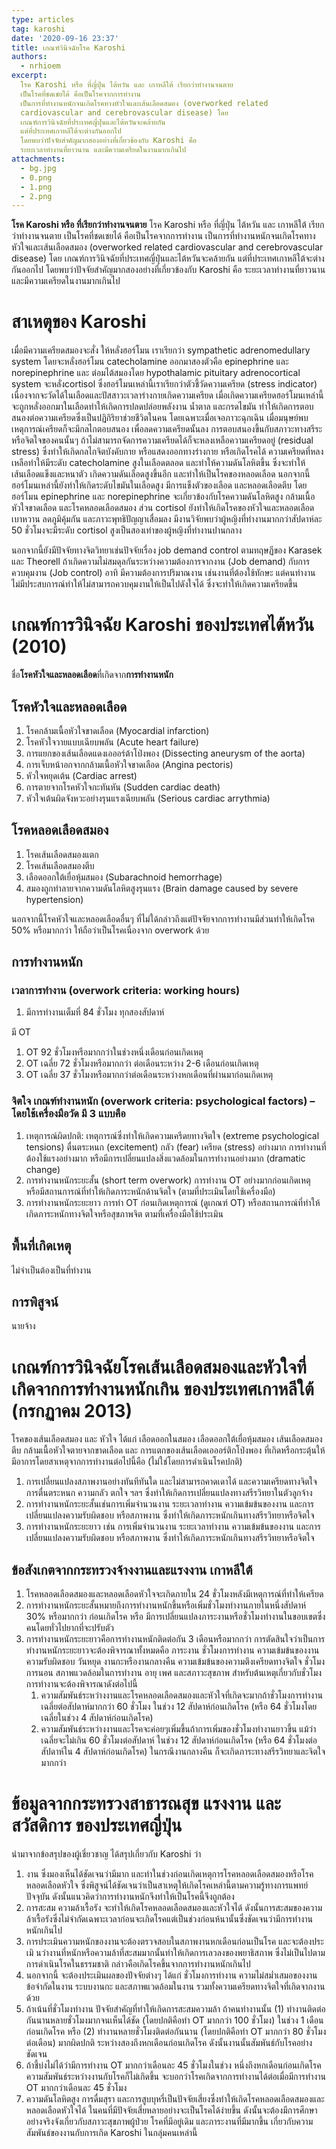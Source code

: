 ```yaml
---
type: articles
tag: karoshi
date: '2020-09-16 23:37'
title: เกณฑ์วินิจฉัยโรค Karoshi
authors:
  - nrhioem
excerpt: 
  โรค Karoshi หรือ ที่ญี่ปุ่น ไต้หวัน และ เกาหลีใต้ เรียกว่าทำงานจนตาย
  เป็นโรคที่ชดเชยได้ คือเป็นโรคจากการทำงาน
  เป็นการที่ทำงานหนักจนเกิดโรคทางหัวใจและเส้นเลือดสมอง (overworked related
  cardiovascular and cerebrovascular disease) โดย
  เกณฑ์การวินิจฉัยที่ประเทศญี่ปุ่นและไต้หวันจะคล้ายกัน
  แต่ที่ประเทศเกาหลีใต้จะต่างกันออกไป
  โดยพบว่าปัจจัยสำคัญมากสองอย่างที่เกี่ยวข้องกับ Karoshi คือ
  ระยะเวลาทำงานที่ยาวนาน และมีความเครียดในงานมากเกินไป
attachments:
  - bg.jpg
  - 0.png
  - 1.png
  - 2.png
---
```



**โรค Karoshi หรือ ที่เรียกว่าทำงานจนตาย**
โรค Karoshi หรือ ที่ญี่ปุ่น ไต้หวัน และ เกาหลีใต้ เรียกว่าทำงานจนตาย เป็นโรคที่ชดเชยได้ คือเป็นโรคจากการทำงาน เป็นการที่ทำงานหนักจนเกิดโรคทางหัวใจและเส้นเลือดสมอง (overworked related cardiovascular and cerebrovascular disease) โดย เกณฑ์การวินิจฉัยที่ประเทศญี่ปุ่นและไต้หวันจะคล้ายกัน แต่ที่ประเทศเกาหลีใต้จะต่างกันออกไป โดยพบว่าปัจจัยสำคัญมากสองอย่างที่เกี่ยวข้องกับ Karoshi คือ ระยะเวลาทำงานที่ยาวนาน และมีความเครียดในงานมากเกินไป
# สาเหตุของ Karoshi
เมื่อมีความเครียดสมองจะสั่ง ให้หลั่งฮอร์โมน เราเรียกว่า sympathetic adrenomedullary system โดยจะหลั่งฮอร์โมน catecholamine ออกมาสองตัวคือ epinephrine และ norepinephrine และ ต่อมไต้สมองโดย hypothalamic pituitary adrenocortical system จะหลั่งcortisol ซึ่งฮอร์โมนเหล่านี้เราเรียกว่าตัวชี้วัดความเครียด (stress indicator) เนื่องจากจะวัดได้ในเลือดและปัสสาวะเวลาร่างกายเกิดความเครียด เมื่อเกิดความเครียดฮอร์โมนเหล่านี้จะถูกหลั่งออกมาในเลือดทำให้เกิดการปลดปล่อยพลังงาน น้ำตาล และกรดไขมัน ทำให้เกิดการตอบสนองต่อความเครียดซึ่งเป็นปฏิกิริยาช่วยชีวิตในคน โดยเฉพาะเมื่อเจอภาวะฉุกเฉิน เมื่อมนุษย์พบเหตุการณ์เครียดก็จะมีกลไกตอบสนอง เพื่อลดความเครียดนั้นลง การตอบสนองขึ้นกับสภาวะทางสรีระหรือจิตใจของคนนั้นๆ ถ้าไม่สามารถจัดการความเครียดได้ก็จะหลงเหลือความเครียดอยู่ (residual stress) ซึ่งทำให้เกิดกลไกจิตบังคับกาย หรือแสดงออกทางร่างกาย หรือเกิดโรคได้ ความเครียดที่หลงเหลือทำให้มีระดับ catecholamine สูงในเลือดตลอด และทำให้ความดันโลหิตขึ้น ซึ่งจะทำให้เส้นเลือดแข็งและหนาตัว เกิดความดันเลือดสูงขึ้นอีก และทำให้เป็นโรคของหลอดเลือด นอกจากนี้ฮอร์โมนเหล่านี้ยังทำให้เกิดระดับไขมันในเลือดสูง มีการแข็งตัวของเลือด และหลอดเลือดตีบ โดยฮอร์โมน epinephrine และ norepinephrine จะเกี่ยวข้องกับโรคความดันโลหิตสูง กล้ามเนื้อหัวใจขาดเลือด และโรคหลอดเลือดสมอง ส่วน cortisol ยังทำให้เกิดโรคของหัวใจและหลอดเลือด เบาหวาน ลดภูมิคุ้มกัน และภาวะพุทธิปัญญาเสื่อมลง มีงานวิจัยพบว่าผู้หญิงที่ทำงานมากกว่าสัปดาห์ละ 50 ชั่วโมงจะมีระดับ cortisol สูงเป็นสองเท่าของผู้หญิงที่ทำงานปานกลาง

<GatsbyImage image={props.images[1].childImageSharp.gatsbyImageData} alt="barrier" style="margin:1.5rem auto;max-width:400px"/>

นอกจากนี้ยังมีปัจจัยทางจิตวิทยาเช่นปัจจัยเรื่อง job demand control ตามทฤษฏีของ Karasek และ Theorell ถ้าเกิดความไม่สมดุลกันระหว่างความต้องการจากงาน (Job demand) กับการควบคุมงาน (Job control) อาทิ มีความต้องการปริมาณงาน เช่นงานที่ต้องใช้ทักษะ แต่คนทำงานไม่มีประสบการณ์ทำให้ไม่สามารถควบคุมงานให้เป็นไปดังใจได้ ซึ่งจะทำให้เกิดความเครียดขึ้น
# เกณฑ์การวินิจฉัย Karoshi ของประเทศไต้หวัน (2010)
ชื่อ**โรคหัวใจและหลอดเลือด**ที่เกิดจาก**การทำงานหนัก**
## โรคหัวใจและหลอดเลือด
1. โรคกล้ามเนื้อหัวใจขาดเลือด (Myocardial infarction)
2. โรคหัวใจวายแบบเฉียบพลัน (Acute heart failure)
3. การแยกของเส้นเลือดแดงเอออร์ต้าโป่งพอง (Dissecting aneurysm of the aorta)
4. การเจ็บหน้าอกจากกล้ามเนื้อหัวใจขาดเลือด (Angina pectoris)
5. หัวใจหยุดเต้น (Cardiac arrest)
6. การตายจากโรคหัวใจกะทันหัน (Sudden cardiac death)
7. หัวใจเต้นผิดจังหวะอย่างรุนแรงเฉียบพลัน (Serious cardiac arrythmia)
## โรคหลอดเลือดสมอง
1. โรคเส้นเลือดสมองแตก
2. โรคเส้นเลือดสมองตีบ
3. เลือดออกใต้เยื่อหุ้มสมอง  (Subarachnoid hemorrhage)
4. สมองถูกทำลายจากความดันโลหิตสูงรุนแรง (Brain damage caused by severe hypertension)

นอกจากนี้โรคหัวใจและหลอดเลือดอื่นๆ ที่ไม่ใด้กล่าวถึงแต่ปัจจัยจากการทำงานมีส่วนทำให้เกิดโรค 50% หรือมากกว่า ให้ถือว่าเป็นโรคเนื่องจาก overwork ด้วย
## การทำงานหนัก 
### เวลาการทำงาน (overwork criteria: working hours)
1. มีการทำงานเต็มที่ 84 ชั่วโมง ทุกสองสัปดาห์

มี OT

1. OT 92 ชั่วโมงหรือมากกว่าในช่วงหนึ่งเดือนก่อนเกิดเหตุ
2. OT เฉลี่ย 72 ชั่วโมงหรือมากกว่า ต่อเดือนระหว่าง 2-6 เดือนก่อนเกิดเหตุ
3. OT เฉลี่ย 37 ชั่วโมงหรือมากกว่าต่อเดือนระหว่างหกเดือนที่ผ่านมาก่อนเกิดเหตุ
### จิตใจ เกณฑ์ทำงานหนัก (overwork criteria: psychological factors) – โดยใช้เครื่องมือวัด มี 3 แบบคือ
1. เหตุการณ์ผิดปกติ: เหตุการณ์ซึ่งทำให้เกิดความเครีดยทางจิตใจ (extreme psychological tensions) ตื่นตระหนก (excitement) กลัว (fear) เครียด (stress) อย่างมาก การทำงานที่ต้องใช้แรงอย่างมาก หรือมีการเปลี่ยนแปลงสิ่งแวดล้อมในการทำงานอย่างมาก (dramatic change)
2. การทำงานหนักระยะสั้น (short term overwork) การทำงาน OT อย่างมากก่อนเกิดเหตุ หรือมีสถานการณ์ที่ทำให้เกิดภาระหนักด้านจิตใจ (ตามที่ประเมินโดยใช้เครื่องมือ)
3. การทำงานหนักระยะยาว การทำ OT ก่อนเกิดเหตุการณ์ (ดูเกณฑ์ OT) หรือสถานการณ์ที่ทำให้เกิดภาระหนักทางจิตใจหรือสุขภาพจิต ตามที่เครื่องมือใช้ประเมิน

## พื้นที่เกิดเหตุ
ไม่จำเป็นต้องเป็นที่ทำงาน
## การพิสูจน์
นายจ้าง

# เกณฑ์การวินิจฉัยโรคเส้นเลือดสมองและหัวใจที่เกิดจากการทำงานหนักเกิน ของประเทศเกาหลีใต้ (กรกฏาคม 2013)
โรคของเส้นเลือดสมอง และ หัวใจ ได้แก่ เลือดออกในสมอง เลือดออกใต้เยื่อหุ้มสมอง เส้นเลือดสมองตีบ กล้ามเนื้อหัวใจตายจากขาดเลือด และ การแตกของเส้นเลือดเอออร์ติกโป่งพอง ที่เกิดหรือกระตุ้นให้มีอาการโดยสาเหตุจากการทำงานต่อไปนี้คือ (ไม่ใช่โดยการดำเนินโรคปกติ)

1. การเปลี่ยนแปลงสภาพงานอย่างทันทีทันใด และไม่สามารถคาดเดาได้ และความเครียดทางจิตใจ การตื่นตระหนก ความกลัว ตกใจ ฯลฯ ซึ่งทำให้เกิดการเปลี่ยนแปลงทางสรีรวิทยาในตัวลูกจ้าง
2. การทำงานหนักระยะสั้นเช่นการเพิ่มจำนวนงาน ระยะเวลาทำงาน ความเข้มข้นของงาน และการเปลี่ยนแปลงความรับผิดชอบ หรือสภาพงาน ซึ่งทำให้เกิดภาระหนักเกินทางสรีรวิทยาหรือจิตใจ
3. การทำงานหนักระยะยาว เช่น การเพิ่มจำนวนงาน ระยะเวลาทำงาน ความเข้มข้นของงาน และการเปลี่ยนแปลงความรับผิดชอบ หรือสภาพงาน ซึ่งทำให้เกิดภาระหนักเกินทางสรีรวิทยาหรือจิตใจ

## ข้อสังเกตจากกระทรวงจ้างงานและแรงงาน เกาหลีใต้
1. โรคหลอดเลือดสมองและหลอดเลือดหัวใจจะเกิดภายใน 24 ชั่วโมงหลังมีเหตุการณ์ที่ทำให้เครียด
2. การทำงานหนักระยะสั้นหมายถึงการทำงานหนักขึ้นหรือเพิ่มชั่วโมงทำงานภายในหนึ่งสัปดาห์ 30% หรือมากกว่า ก่อนเกิดโรค หรือ มีการเปลี่ยนแปลงภาระงานหรือชั่วโมงทำงานในขอบเขตซึ่งคนโดยทั่วไปยากที่จะปรับตัว
3. การทำงานหนักระยะยาวคือการทำงานหนักติดต่อกัน 3 เดือนหรือมากกว่า การตัดสินใจว่าเป็นการทำงานหนักระยะยาวจะต้องพิจารณาทั้งหมดคือ ภาระงาน ชั่วโมงการทำงาน ความเข้มข้นของงาน ความรับผิดชอบ วันหยุด งานกะหรืองานกลางคืน ความเข้มข้นของความตึงเครียดทางจิตใจ ชั่วโมงการนอน สภาพแวดล้อมในการทำงาน อายุ เพศ และสภาวะสุขภาพ สำหรับต้นเหตุเกี่ยวกับชั่วโมงการทำงานจะต้องพิจารณาดังต่อไปนี้
    1. ความสัมพันธ์ระหว่างงานและโรคหลอดเลือดสมองและหัวใจที่เกิดจะมากถ้าชั่วโมงการทำงานเฉลี่ยต่อสัปดาห์มากกว่า 60 ชั่วโมง ในช่วง 12 สัปดาห์ก่อนเกิดโรค (หรือ 64 ชั่วโมงโดยเฉลี่ยในช่วง 4 สัปดาห์ก่อนเกิดโรค)
    2. ความสัมพันธ์ระหว่างงานและโรคจะค่อยๆเพิ่มขึ้นถ้าการเพิ่มของชั่วโมงทำงานยาวขึ้น แม้ว่าเฉลี่ยจะไม่เกิน 60 ชั่วโมงต่อสัปดาห์ ในช่วง 12 สัปดาห์ก่อนเกิดโรค (หรือ 64 ชั่วโมงต่อสัปดาห์ใน 4 สัปดาห์ก่อนเกิดโรค) ในกรณีงานกลางคืน ก็จะเกิดภาระทางสรีรวิทยาและจิตใจมากกว่า

# ข้อมูลจากกระทรวงสาธารณสุข แรงงาน และสวัสดิการ ของประเทศญี่ปุ่น
นำมาจากข้อสรุปของผู้เชี่ยวชาญ ได้สรุปเกี่ยวกับ Karoshi ว่า

1. งาน ซึ่งมองเห็นได้ชัดเจนว่ามีมาก และทำในช่วงก่อนเกิดเหตุการโรคหลอดเลือดสมองหรือโรคหลอดเลือดหัวใจ ซึ่งพิสูจน์ได้ชัดเจนว่าเป็นสาเหตุให้เกิดโรคเหล่านี้ตามความรู้ทางการแพทย์ปัจจุบัน ดังนั้นแนวคิดว่าการทำงานหนักจึงทำให้เป็นโรคนี้จึงถูกต้อง
2. การสะสม ความล้าเรื้อรัง จะทำให้เกิดโรคหลอดเลือดสมองและหัวใจได้ ดังนั้นการสะสมของความล้าเรื้อรังซึ่งไม่จำกัดเฉพาะเวลาก่อนจะเกิดโรคแต่เป็นช่วงก่อนห้นานั้นซึ่งชัดเจนว่ามีการทำงานหนักเกินไป
3. การประเมินความหนักของงานจะต้องตรวจสอบในสภาพงานหกเดือนก่อนเป็นโรค และจะต้องประเมิ นว่างานที่หนักหรือความล้าที่สะสมมากนั้นทำให้เกิดการเลวลงของพยาธิสภาพ ซึ่งไม่เป็นไปตามการดำเนินโรคในธรรมชาติ กล่าวคือเกิดโรคขึ้นจากการทำงานหนักเกินไป
4. นอกจากนี้ จะต้องประเมินผลของปัจจัยต่างๆ ได้แก่ ชั่วโมงการทำงาน ความไม่สม่ำเสมอของงาน ข้อจำกัดในงาน ระบบงานกะ และสภาพแวดล้อมในงาน รวมทั้งความเครียดทางจิตใจที่เกิดจากงานด้วย
5. ถ้าเน้นที่ชั่วโมงทำงาน ปัจจัยสำคัญที่ทำให้เกิดการสะสมความล้า ถ้าคนทำงานนั้น (1) ทำงานติดต่อกันนานหลายชั่วโมงมากจนเห็นได้ชัด (โดยปกติคือทำ OT มากกว่า 100 ชั่วโมง) ในช่วง 1 เดือนก่อนเกิดโรค หรือ (2) ทำงานหลายชั่วโมงติดต่อกันนาน (โดยปกติคือทำ OT มากกว่า 80 ชั่วโมงต่อเดือน) มากผิดปกติ ระหว่างสองถึงหกเดือนก่อนเกิดโรค ดังนั้นงานนั้นสัมพันธ์กับโรคอย่างชัดเจน
6. ถ้าชี้บ่งไม่ได้ว่ามีการทำงาน OT มากกว่าเดือนละ 45 ชั่วโมงในช่วง หนึ่งถึงหกเดือนก่อนเกิดโรค ความสัมพันธ์ระหว่างงานกับโรคก็ไม่เกิดขึ้น จะบอกว่าโรคเกิดจากการทำงานได้ต่อเมื่อมีการทำงาน OT มากกว่าเดือนละ 45 ชั่วโมง
7. ความดันโลหิตสูง การดื่มสุรา และการสูบบุหรี่เป็นปัจจัยเสี่ยงซึ่งทำให้เกิดโรคหลอดเลือดสมองและหลอดเลือดหัวใจได้ ในคนที่มีปัจจัยเสี่ยหลายอย่างจะเป็นโรคได้ง่ายขึ้น ดังนั้นจะต้องมีการศึกษาอย่างจริงจังเกี่ยวกับสภาวะสุขภาพผู้ป่วย โรคที่มีอยู่เดิม และภาระงานที่มีมากขึ้น เกี่ยวกับความสัมพันธ์ของงานกับการเกิด Karoshi ในกลุ่มคนเหล่านี้

<GatsbyImage image={props.images[2].childImageSharp.gatsbyImageData} alt="barrier" style="margin:1.5rem auto"/>

<GatsbyImage image={props.images[3].childImageSharp.gatsbyImageData} alt="barrier" style="margin:1.5rem auto"/>